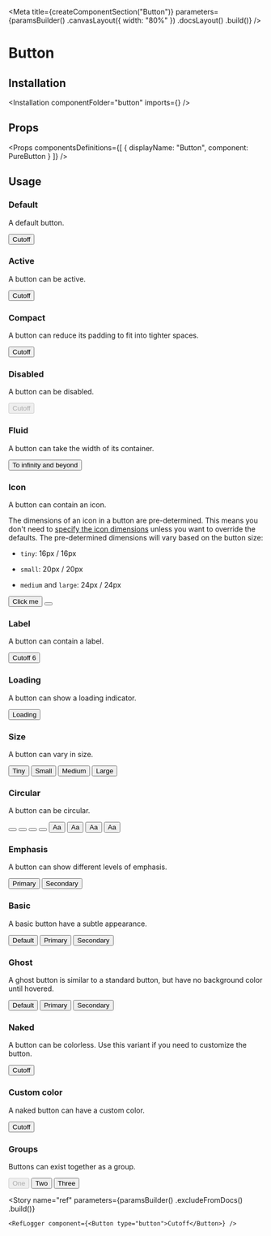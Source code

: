
<Meta
    title={createComponentSection("Button")}
    parameters={paramsBuilder()
        .canvasLayout({ width: "80%" })
        .docsLayout(<ReactComponentsLayout semanticPath="/elements/button" />)
        .build()}
/>

# Button

## Installation

<Installation componentFolder="button" imports={<Imports />} />

## Props

<HocWarning componentName="Button" semanticPath="/elements/button" />

<Props
    componentsDefinitions={[
        { displayName: "Button", component: PureButton }
    ]}
/>

## Usage

### Default

A default button.

<Preview>
    <Story name="default">
        <Button type="button">Cutoff</Button>
    </Story>
</Preview>

### Active

A button can be active.

<Preview>
    <Story name="active">
        <Button type="button" active>Cutoff</Button>
    </Story>
</Preview>

### Compact

A button can reduce its padding to fit into tighter spaces.

<Preview>
    <Story name="compact">
        <Button type="button" compact>Cutoff</Button>
    </Story>
</Preview>

### Disabled

A button can be disabled.

<Preview>
    <Story name="disabled">
        <Button type="button" disabled>Cutoff</Button>
    </Story>
</Preview>

### Fluid

A button can take the width of its container.

<Preview>
    <Story name="fluid">
        <Button type="button" fluid>To infinity and beyond</Button>
    </Story>
</Preview>

### Icon

A button can contain an icon.

The dimensions of an icon in a button are pre-determined. This means you don't need to [specify the icon dimensions](http://localhost:1458/?path=/docs/materials-icons--page#dimensions) unless you want to override the defaults. The pre-determined dimensions will vary based on the button size:

- `tiny`: 16px / 16px

- `small`: 20px / 20px

- `medium` and `large`: 24px / 24px

<Preview>
    <Story name="icon">
        <div className="flex">
            <Button type="button" icon><SignoutIcon24 className="mr1" />Click me</Button>
            <Button type="button"><AddIcon/></Button>
        </div>
    </Story>
</Preview>

### Label

A button can contain a label.

<Preview>
    <Story name="label">
        <Button type="button" compact label>
            <span className="tl w12">Cutoff</span>
            <Label as="span" size="mini">6</Label>
        </Button>
    </Story>
</Preview>

### Loading

A button can show a loading indicator.

<Preview>
    <Story name="loading">
        <Button type="button" loading>Loading</Button>
    </Story>
</Preview>

### Size

A button can vary in size.

<Preview>
    <Story name="size">
        <div className="flex items-end">
            <Button type="button" size="tiny">Tiny</Button>
            <Button type="button" size="small">Small</Button>
            <Button type="button" size="medium">Medium</Button>
            <Button type="button" size="large">Large</Button>
        </div>
    </Story>
</Preview>

### Circular

A button can be circular.

<Preview>
    <Story name="circular">
        <div className="flex items-end">
            <Button type="button" icon circular size="tiny"><AddIcon className="icon"/></Button>
            <Button type="button" icon circular size="small"><AddIcon className="icon"/></Button>
            <Button type="button" icon circular><AddIcon className="icon"/></Button>
            <Button type="button" icon circular size="large"><AddIcon className="icon"/></Button>
            <Button type="button" circular size="tiny">Aa</Button>
            <Button type="button" circular size="small">Aa</Button>
            <Button type="button" circular>Aa</Button>
            <Button type="button" circular size="large">Aa</Button>
        </div>
    </Story>
</Preview>

### Emphasis

A button can show different levels of emphasis.

<Preview>
    <Story name="emphasis">
        <div className="flex">
            <Button type="button" primary>Primary</Button>
            <Button type="button" secondary>Secondary</Button>
        </div>
    </Story>
</Preview>

### Basic

A basic button have a subtle appearance.

<Preview>
    <Story name="basic">
        <div className="flex">
            <Button type="button" basic>Default</Button>
            <Button type="button" basic primary>Primary</Button>
            <Button type="button" basic secondary>Secondary</Button>
        </div>
    </Story>
</Preview>

### Ghost

A ghost button is similar to a standard button, but have no background color until hovered.

<Preview>
    <Story name="ghost">
        <div className="flex">
            <Button type="button" ghost>Default</Button>
            <Button type="button" ghost primary>Primary</Button>
            <Button type="button" ghost secondary>Secondary</Button>
        </div>
    </Story>
</Preview>

### Naked

A button can be colorless. Use this variant if you need to customize the button.

<Preview>
    <Story name="naked">
        <Button type="button" naked>Cutoff</Button>
    </Story>
</Preview>

### Custom color

A naked button can have a custom color.

<Preview>
    <Story name="custom color">
        <Button
            naked
            style={{
                backgroundColor: "#FFF6E7",
                color: "var(--marine-500)",
                boxShadow: "0px 0px 0px 1px #FEE9C3 inset"
            }}
            type="button"
        >
            Cutoff
        </Button>
    </Story>
</Preview>

<CustomColorHover />

### Groups

Buttons can exist together as a group.

<Preview>
    <Story name="groups">
        <Button.Group basic>
            <Button disabled tag type="button"><Label tag circular size="mini" empty color="red"/>One</Button>
            <Button icon type="button"><CalendarIcon24 className="mr1"/>Two</Button>
            <Button icon type="button" active><CalendarIcon24 className="mr1"/>Three</Button>
        </Button.Group>
    </Story>
</Preview>

<Story
    name="ref"
    parameters={paramsBuilder()
        .excludeFromDocs()
        .build()}
>
    <RefLogger component={<Button type="button">Cutoff</Button>} />
</Story>
